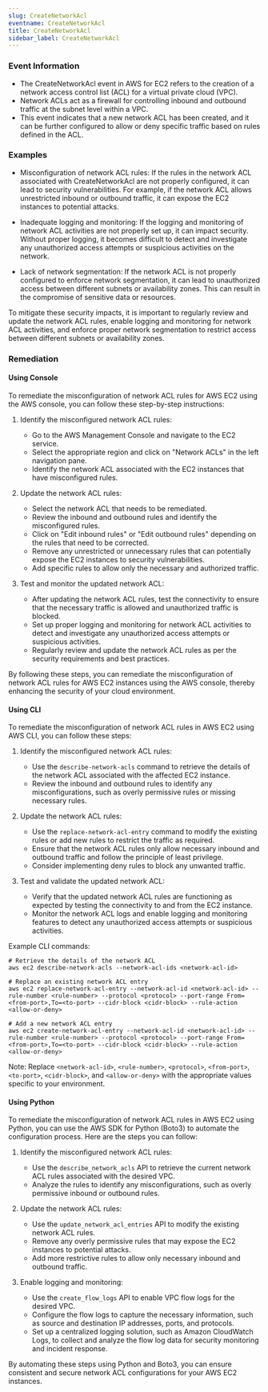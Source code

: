 ```yaml
--- 
slug: CreateNetworkAcl
eventname: CreateNetworkAcl
title: CreateNetworkAcl
sidebar_label: CreateNetworkAcl
---
```

                       
### Event Information

- The CreateNetworkAcl event in AWS for EC2 refers to the creation of a network access control list (ACL) for a virtual private cloud (VPC).
- Network ACLs act as a firewall for controlling inbound and outbound traffic at the subnet level within a VPC.
- This event indicates that a new network ACL has been created, and it can be further configured to allow or deny specific traffic based on rules defined in the ACL.


### Examples

- Misconfiguration of network ACL rules: If the rules in the network ACL associated with CreateNetworkAcl are not properly configured, it can lead to security vulnerabilities. For example, if the network ACL allows unrestricted inbound or outbound traffic, it can expose the EC2 instances to potential attacks.

- Inadequate logging and monitoring: If the logging and monitoring of network ACL activities are not properly set up, it can impact security. Without proper logging, it becomes difficult to detect and investigate any unauthorized access attempts or suspicious activities on the network.

- Lack of network segmentation: If the network ACL is not properly configured to enforce network segmentation, it can lead to unauthorized access between different subnets or availability zones. This can result in the compromise of sensitive data or resources.

To mitigate these security impacts, it is important to regularly review and update the network ACL rules, enable logging and monitoring for network ACL activities, and enforce proper network segmentation to restrict access between different subnets or availability zones.

### Remediation

#### Using Console

To remediate the misconfiguration of network ACL rules for AWS EC2 using the AWS console, you can follow these step-by-step instructions:

1. Identify the misconfigured network ACL rules:
   - Go to the AWS Management Console and navigate to the EC2 service.
   - Select the appropriate region and click on "Network ACLs" in the left navigation pane.
   - Identify the network ACL associated with the EC2 instances that have misconfigured rules.

2. Update the network ACL rules:
   - Select the network ACL that needs to be remediated.
   - Review the inbound and outbound rules and identify the misconfigured rules.
   - Click on "Edit inbound rules" or "Edit outbound rules" depending on the rules that need to be corrected.
   - Remove any unrestricted or unnecessary rules that can potentially expose the EC2 instances to security vulnerabilities.
   - Add specific rules to allow only the necessary and authorized traffic.

3. Test and monitor the updated network ACL:
   - After updating the network ACL rules, test the connectivity to ensure that the necessary traffic is allowed and unauthorized traffic is blocked.
   - Set up proper logging and monitoring for network ACL activities to detect and investigate any unauthorized access attempts or suspicious activities.
   - Regularly review and update the network ACL rules as per the security requirements and best practices.

By following these steps, you can remediate the misconfiguration of network ACL rules for AWS EC2 instances using the AWS console, thereby enhancing the security of your cloud environment.

#### Using CLI

To remediate the misconfiguration of network ACL rules in AWS EC2 using AWS CLI, you can follow these steps:

1. Identify the misconfigured network ACL rules:
   - Use the `describe-network-acls` command to retrieve the details of the network ACL associated with the affected EC2 instance.
   - Review the inbound and outbound rules to identify any misconfigurations, such as overly permissive rules or missing necessary rules.

2. Update the network ACL rules:
   - Use the `replace-network-acl-entry` command to modify the existing rules or add new rules to restrict the traffic as required.
   - Ensure that the network ACL rules only allow necessary inbound and outbound traffic and follow the principle of least privilege.
   - Consider implementing deny rules to block any unwanted traffic.

3. Test and validate the updated network ACL:
   - Verify that the updated network ACL rules are functioning as expected by testing the connectivity to and from the EC2 instance.
   - Monitor the network ACL logs and enable logging and monitoring features to detect any unauthorized access attempts or suspicious activities.

Example CLI commands:

```
# Retrieve the details of the network ACL
aws ec2 describe-network-acls --network-acl-ids <network-acl-id>

# Replace an existing network ACL entry
aws ec2 replace-network-acl-entry --network-acl-id <network-acl-id> --rule-number <rule-number> --protocol <protocol> --port-range From=<from-port>,To=<to-port> --cidr-block <cidr-block> --rule-action <allow-or-deny>

# Add a new network ACL entry
aws ec2 create-network-acl-entry --network-acl-id <network-acl-id> --rule-number <rule-number> --protocol <protocol> --port-range From=<from-port>,To=<to-port> --cidr-block <cidr-block> --rule-action <allow-or-deny>
```

Note: Replace `<network-acl-id>`, `<rule-number>`, `<protocol>`, `<from-port>`, `<to-port>`, `<cidr-block>`, and `<allow-or-deny>` with the appropriate values specific to your environment.

#### Using Python

To remediate the misconfiguration of network ACL rules in AWS EC2 using Python, you can use the AWS SDK for Python (Boto3) to automate the configuration process. Here are the steps you can follow:

1. Identify the misconfigured network ACL rules:
   - Use the `describe_network_acls` API to retrieve the current network ACL rules associated with the desired VPC.
   - Analyze the rules to identify any misconfigurations, such as overly permissive inbound or outbound rules.

2. Update the network ACL rules:
   - Use the `update_network_acl_entries` API to modify the existing network ACL rules.
   - Remove any overly permissive rules that may expose the EC2 instances to potential attacks.
   - Add more restrictive rules to allow only necessary inbound and outbound traffic.

3. Enable logging and monitoring:
   - Use the `create_flow_logs` API to enable VPC flow logs for the desired VPC.
   - Configure the flow logs to capture the necessary information, such as source and destination IP addresses, ports, and protocols.
   - Set up a centralized logging solution, such as Amazon CloudWatch Logs, to collect and analyze the flow log data for security monitoring and incident response.

By automating these steps using Python and Boto3, you can ensure consistent and secure network ACL configurations for your AWS EC2 instances.


 